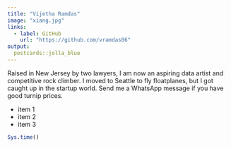 ```yaml
---
title: "Vijetha Ramdas"
image: "xiang.jpg"
links:
  - label: GitHub
    url: "https://github.com/vramdas06"
output:
  postcards::jolla_blue
---
```

 
Raised in New Jersey by two lawyers, I am now an aspiring data artist and 
competitive rock climber. I moved to Seattle to fly floatplanes, but I got 
caught up in the startup world. Send me a WhatsApp message if you have good 
turnip prices.

- item 1
- item 2
- item 3

```r
Sys.time()
```